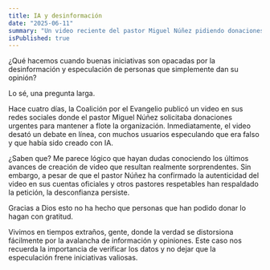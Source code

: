 ```yaml
---
title: IA y desinformación
date: "2025-06-11"
summary: "Un video reciente del pastor Miguel Núñez pidiendo donaciones para la Coalición por el Evangelio desató un debate en redes: ¿era real o generado por IA? Aunque se confirmó su autenticidad, la especulación y la desconfianza afectaron las donaciones. Este caso nos recuerda lo fácil que es que la desinformación opaque buenas iniciativas hoy en día."
isPublished: true
---
```


¿Qué hacemos cuando buenas iniciativas son opacadas por la desinformación y especulación de personas que simplemente dan su opinión?

Lo sé, una pregunta larga.

Hace cuatro días, la Coalición por el Evangelio publicó un video en sus redes sociales donde el pastor Miguel Núñez solicitaba donaciones urgentes para mantener a flote la organización. Inmediatamente, el video desató un debate en línea, con muchos usuarios especulando que era falso y que había sido creado con IA.

¿Saben que? Me parece lógico que hayan dudas conociendo los últimos avances de creación de video que resultan realmente sorprendentes. Sin embargo, a pesar de que el pastor Núñez ha confirmado la autenticidad del video en sus cuentas oficiales y otros pastores respetables han respaldado la petición, la desconfianza persiste. 

Gracias a Dios esto no ha hecho que personas que han podido donar lo hagan con gratitud.

Vivimos en tiempos extraños, gente, donde la verdad se distorsiona fácilmente por la avalancha de información y opiniones. Este caso nos recuerda la importancia de verificar los datos y no dejar que la especulación frene iniciativas valiosas.